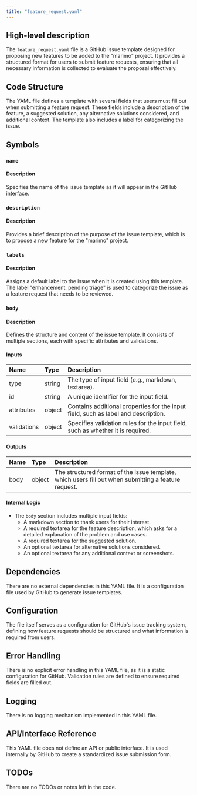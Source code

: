 ```yaml
---
title: "feature_request.yaml"
---
```


## High-level description

The `feature_request.yaml` file is a GitHub issue template designed for proposing new features to be added to the "marimo" project. It provides a structured format for users to submit feature requests, ensuring that all necessary information is collected to evaluate the proposal effectively.

## Code Structure

The YAML file defines a template with several fields that users must fill out when submitting a feature request. These fields include a description of the feature, a suggested solution, any alternative solutions considered, and additional context. The template also includes a label for categorizing the issue.

## Symbols

### `name`
#### Description
Specifies the name of the issue template as it will appear in the GitHub interface.

### `description`
#### Description
Provides a brief description of the purpose of the issue template, which is to propose a new feature for the "marimo" project.

### `labels`
#### Description
Assigns a default label to the issue when it is created using this template. The label "enhancement: pending triage" is used to categorize the issue as a feature request that needs to be reviewed.

### `body`
#### Description
Defines the structure and content of the issue template. It consists of multiple sections, each with specific attributes and validations.

#### Inputs
| Name | Type | Description |
|:-----|:-----|:------------|
| type | string | The type of input field (e.g., markdown, textarea). |
| id | string | A unique identifier for the input field. |
| attributes | object | Contains additional properties for the input field, such as label and description. |
| validations | object | Specifies validation rules for the input field, such as whether it is required. |

#### Outputs
| Name | Type | Description |
|:-----|:-----|:------------|
| body | object | The structured format of the issue template, which users fill out when submitting a feature request. |

#### Internal Logic
- The `body` section includes multiple input fields:
  - A markdown section to thank users for their interest.
  - A required textarea for the feature description, which asks for a detailed explanation of the problem and use cases.
  - A required textarea for the suggested solution.
  - An optional textarea for alternative solutions considered.
  - An optional textarea for any additional context or screenshots.

## Dependencies

There are no external dependencies in this YAML file. It is a configuration file used by GitHub to generate issue templates.

## Configuration

The file itself serves as a configuration for GitHub's issue tracking system, defining how feature requests should be structured and what information is required from users.

## Error Handling

There is no explicit error handling in this YAML file, as it is a static configuration for GitHub. Validation rules are defined to ensure required fields are filled out.

## Logging

There is no logging mechanism implemented in this YAML file.

## API/Interface Reference

This YAML file does not define an API or public interface. It is used internally by GitHub to create a standardized issue submission form.

## TODOs

There are no TODOs or notes left in the code.